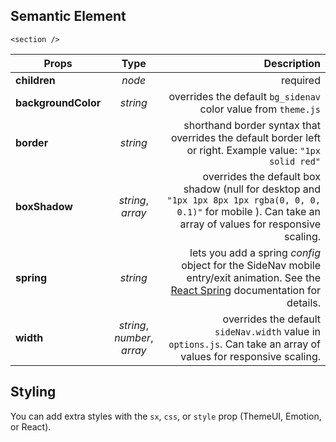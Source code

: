 
<Title type="side-nav" title="SideNav">
  <Styled.p>
    The SideNav is a fixed sidebar that can be positioned to the left or right
    of <span>Main</span>. It is intended for secondary navigation, but you can
    wrap the SideNav component around any type of content.
  </Styled.p>
  <Styled.p>
    The SideNav hides itself on mobile and can be toggled with the{" "}
    <span>SideNavToggle</span>.
  </Styled.p>
</Title>

## Semantic Element

`<section />`

| Props               |            Type             |                                                                                                                                                                      Description |
| ------------------- | :-------------------------: | -------------------------------------------------------------------------------------------------------------------------------------------------------------------------------: |
| **children**        |           _node_            |                                                                                                                                                                         required |
| **backgroundColor** |          _string_           |                                                                                                                   overrides the default `bg_sidenav` color value from `theme.js` |
| **border**          |          _string_           |                                                                        shorthand border syntax that overrides the default border left or right. Example value: `"1px solid red"` |
| **boxShadow**       |      _string_, _array_      |                  overrides the default box shadow (null for desktop and `"1px 1px 8px 1px rgba(0, 0, 0, 0.1)"` for mobile ). Can take an array of values for responsive scaling. |
| **spring**          |          _string_           | lets you add a spring _config_ object for the SideNav mobile entry/exit animation. See the [React Spring](https://www.react-spring.io/docs/hooks/api) documentation for details. |
| **width**           | _string_, _number_, _array_ |                                                                 overrides the default `sideNav.width` value in `options.js`. Can take an array of values for responsive scaling. |

## Styling

You can add extra styles with the `sx`, `css`, or `style` prop (ThemeUI, Emotion, or React).

